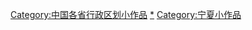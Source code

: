 {{Hiddencat}}

[[Category:中国各省行政区划小作品|Category:中国各省行政区划小作品]]
[[Category:宁夏行政区划|*]]
[[Category:宁夏小作品|Category:宁夏小作品]]
